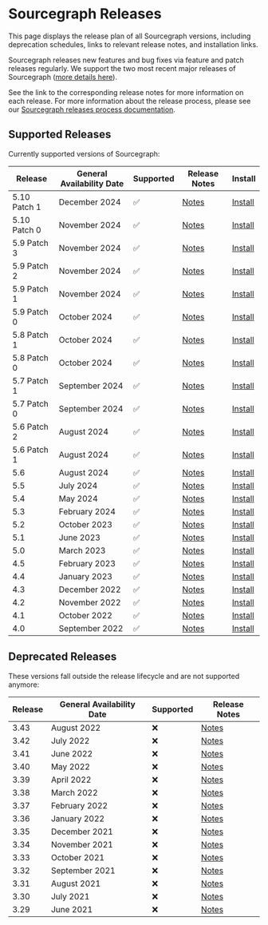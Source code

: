 # Sourcegraph Releases

<p className="subtitle">This page displays the release plan of all Sourcegraph versions, including deprecation schedules, links to relevant release notes, and installation links.</p>

Sourcegraph releases new features and bug fixes via feature and patch releases regularly. We support the two most recent major releases of Sourcegraph ([more details here](https://www.notion.so/Sourcegraph-Releases-eee2a5384b0a4555adb51b439ddde35f?pvs=21)).

See the link to the corresponding release notes for more information on each release. For more information about the release process, please see our [Sourcegraph releases process documentation](https://www.notion.so/Sourcegraph-Releases-eee2a5384b0a4555adb51b439ddde35f?pvs=21).

## Supported Releases

Currently supported versions of Sourcegraph:

| **Release**  | **General Availability Date** | **Supported** | **Release Notes**                                                  | **Install**                                          |
|--------------|-------------------------------|---------------|--------------------------------------------------------------------|------------------------------------------------------|
| 5.10 Patch 1 | December 2024                 | ✅             | [Notes](https://sourcegraph.com/docs/technical-changelog#v5101164) | [Install](https://sourcegraph.com/docs/admin/deploy) |
| 5.10 Patch 0 | November 2024                 | ✅             | [Notes](https://sourcegraph.com/docs/technical-changelog#v5100)    | [Install](https://sourcegraph.com/docs/admin/deploy) |
| 5.9 Patch 3  | November 2024                 | ✅             | [Notes](https://sourcegraph.com/docs/technical-changelog#v591590)  | [Install](https://sourcegraph.com/docs/admin/deploy) |
| 5.9 Patch 2  | November 2024                 | ✅             | [Notes](https://sourcegraph.com/docs/technical-changelog#v59347)   | [Install](https://sourcegraph.com/docs/admin/deploy) |
| 5.9 Patch 1  | November 2024                 | ✅             | [Notes](https://sourcegraph.com/docs/technical-changelog#v5945)    | [Install](https://sourcegraph.com/docs/admin/deploy) |
| 5.9 Patch 0  | October 2024                  | ✅             | [Notes](https://sourcegraph.com/docs/technical-changelog#v590)     | [Install](https://sourcegraph.com/docs/admin/deploy) |
| 5.8 Patch 1  | October 2024                  | ✅             | [Notes](https://sourcegraph.com/docs/technical-changelog#v581579)  | [Install](https://sourcegraph.com/docs/admin/deploy) |
| 5.8 Patch 0  | October 2024                  | ✅             | [Notes](https://sourcegraph.com/docs/technical-changelog#v580)     | [Install](https://sourcegraph.com/docs/admin/deploy) |
| 5.7 Patch 1  | September 2024                | ✅             | [Notes](https://sourcegraph.com/docs/technical-changelog#v572474)  | [Install](https://sourcegraph.com/docs/admin/deploy) |
| 5.7 Patch 0  | September 2024                | ✅             | [Notes](https://sourcegraph.com/docs/technical-changelog#v570)     | [Install](https://sourcegraph.com/docs/admin/deploy) |
| 5.6 Patch 2  | August 2024                   | ✅             | [Notes](https://sourcegraph.com/docs/technical-changelog#v562535)  | [Install](https://sourcegraph.com/docs/admin/deploy) |
| 5.6 Patch 1  | August 2024                   | ✅             | [Notes](https://sourcegraph.com/docs/technical-changelog#v56185)   | [Install](https://sourcegraph.com/docs/admin/deploy) |
| 5.6          | August 2024                   | ✅             | [Notes](https://sourcegraph.com/docs/technical-changelog#v560)     | [Install](https://sourcegraph.com/docs/admin/deploy) |
| 5.5          | July 2024                     | ✅             | [Notes](https://sourcegraph.com/docs/technical-changelog#v553956)  | [Install](https://sourcegraph.com/docs/admin/deploy) |
| 5.4          | May 2024                      | ✅             | [Notes](https://sourcegraph.com/docs/technical-changelog#v547765)  | [Install](https://sourcegraph.com/docs/admin/deploy) |
| 5.3          | February 2024                 | ✅             | [Notes](https://sourcegraph.com/docs/technical-changelog#v5312303) | [Install](https://sourcegraph.com/docs/admin/deploy) |
| 5.2          | October 2023                  | ✅             | [Notes](https://sourcegraph.com/docs/technical-changelog#v527)     | [Install](https://sourcegraph.com/docs/admin/deploy) |
| 5.1          | June 2023                     | ✅             | [Notes](https://sourcegraph.com/docs/technical-changelog#v519)     | [Install](https://sourcegraph.com/docs/admin/deploy) |
| 5.0          | March 2023                    | ✅             | [Notes](https://sourcegraph.com/docs/technical-changelog#v506)     | [Install](https://sourcegraph.com/docs/admin/deploy) |
| 4.5          | February 2023                 | ✅             | [Notes](https://sourcegraph.com/docs/technical-changelog#v451)     | [Install](https://sourcegraph.com/docs/admin/deploy) |
| 4.4          | January 2023                  | ✅             | [Notes](https://sourcegraph.com/docs/technical-changelog#v442)     | [Install](https://sourcegraph.com/docs/admin/deploy) |
| 4.3          | December 2022                 | ✅             | [Notes](https://sourcegraph.com/docs/technical-changelog#v431)     | [Install](https://sourcegraph.com/docs/admin/deploy) |
| 4.2          | November 2022                 | ✅             | [Notes](https://sourcegraph.com/docs/technical-changelog#v421)     | [Install](https://sourcegraph.com/docs/admin/deploy) |
| 4.1          | October 2022                  | ✅             | [Notes](https://sourcegraph.com/docs/technical-changelog#v413)     | [Install](https://sourcegraph.com/docs/admin/deploy) |
| 4.0          | September 2022                | ✅             | [Notes](https://sourcegraph.com/docs/technical-changelog#v401)     | [Install](https://sourcegraph.com/docs/admin/deploy) |

## Deprecated Releases

These versions fall outside the release lifecycle and are not supported anymore:

| **Release** | **General Availability Date** | **Supported** | **Release Notes**                                                                               |
|-------------|-------------------------------|---------------|-------------------------------------------------------------------------------------------------|
| 3.43        | August 2022                   | ❌             | [Notes](https://github.com/sourcegraph/sourcegraph-public-snapshot/blob/main/CHANGELOG.md#3432) |
| 3.42        | July 2022                     | ❌             | [Notes](https://github.com/sourcegraph/sourcegraph-public-snapshot/blob/main/CHANGELOG.md#3422) |
| 3.41        | June 2022                     | ❌             | [Notes](https://github.com/sourcegraph/sourcegraph-public-snapshot/blob/main/CHANGELOG.md#3422) |
| 3.40        | May 2022                      | ❌             | [Notes](https://github.com/sourcegraph/sourcegraph-public-snapshot/blob/main/CHANGELOG.md#3402) |
| 3.39        | April 2022                    | ❌             | [Notes](https://github.com/sourcegraph/sourcegraph-public-snapshot/blob/main/CHANGELOG.md#3391) |
| 3.38        | March 2022                    | ❌             | [Notes](https://github.com/sourcegraph/sourcegraph-public-snapshot/blob/main/CHANGELOG.md#3391) |
| 3.37        | February 2022                 | ❌             | [Notes](https://github.com/sourcegraph/sourcegraph-public-snapshot/blob/main/CHANGELOG.md#3391) |
| 3.36        | January 2022                  | ❌             | [Notes](https://github.com/sourcegraph/sourcegraph-public-snapshot/blob/main/CHANGELOG.md#3363) |
| 3.35        | December 2021                 | ❌             | [Notes](https://github.com/sourcegraph/sourcegraph-public-snapshot/blob/main/CHANGELOG.md#3352) |
| 3.34        | November 2021                 | ❌             | [Notes](https://github.com/sourcegraph/sourcegraph-public-snapshot/blob/main/CHANGELOG.md#3352) |
| 3.33        | October 2021                  | ❌             | [Notes](https://github.com/sourcegraph/sourcegraph-public-snapshot/blob/main/CHANGELOG.md#3332) |
| 3.32        | September 2021                | ❌             | [Notes](https://github.com/sourcegraph/sourcegraph-public-snapshot/blob/main/CHANGELOG.md#3321) |
| 3.31        | August 2021                   | ❌             | [Notes](https://github.com/sourcegraph/sourcegraph-public-snapshot/blob/main/CHANGELOG.md#3321) |
| 3.30        | July 2021                     | ❌             | [Notes](https://github.com/sourcegraph/sourcegraph-public-snapshot/blob/main/CHANGELOG.md#3321) |
| 3.29        | June 2021                     | ❌             | [Notes](https://github.com/sourcegraph/sourcegraph-public-snapshot/blob/main/CHANGELOG.md#3321) |
